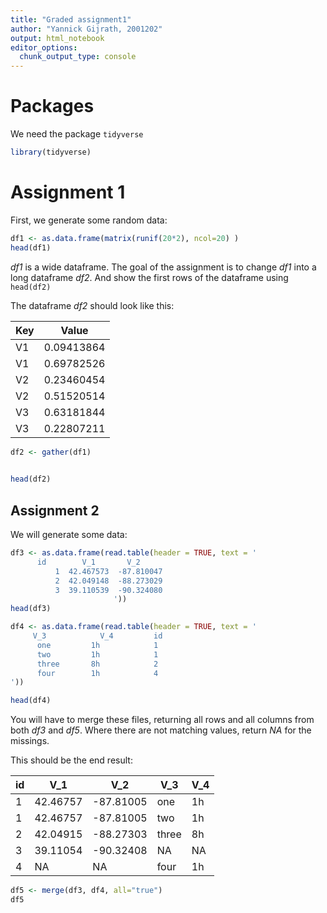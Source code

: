 ```yaml
---
title: "Graded assignment1"
author: "Yannick Gijrath, 2001202"
output: html_notebook
editor_options: 
  chunk_output_type: console
---
```


# Packages

We need the package `tidyverse` 

```r
library(tidyverse) 
```

# Assignment 1

First, we generate some random data:

```r
df1 <- as.data.frame(matrix(runif(20*2), ncol=20) )
head(df1)
```

_df1_ is a wide dataframe. The goal of the assignment is to change _df1_ into a long dataframe _df2_. And show the first rows of the dataframe using `head(df2)`

The dataframe _df2_ should look like this:

| Key | Value      |
|-----|------------|
| V1  | 0.09413864 |
| V1  | 0.69782526 |
| V2  | 0.23460454 |
| V2  | 0.51520514 |
| V3  | 0.63181844 |
| V3  | 0.22807211 |

```r
df2 <- gather(df1)
  

head(df2)
```

## Assignment 2

We will generate some data:

```r
df3 <- as.data.frame(read.table(header = TRUE, text = '
      id        V_1       V_2                
          1  42.467573  -87.810047     
          2  42.049148  -88.273029
          3  39.110539  -90.324080
                       '))
head(df3)

```


```r
df4 <- as.data.frame(read.table(header = TRUE, text = '
     V_3            V_4         id                 
      one         1h            1
      two         1h            1
      three       8h            2
      four        1h            4
'))

head(df4)
```


You will have to merge these files, returning all rows and all columns from both _df3_ and _df5_. Where there are not matching values, return _NA_ for the missings. 

This should be the end result:

| id | V_1      | V_2       | V_3   | V_4 |
|----|----------|-----------|-------|-----|
| 1  | 42.46757 | -87.81005 | one   | 1h  |
| 1  | 42.46757 | -87.81005 | two   | 1h  |
| 2  | 42.04915 | -88.27303 | three | 8h  |
| 3  | 39.11054 | -90.32408 | NA    | NA  |
| 4  | NA       | NA        | four  | 1h  |



```r
df5 <- merge(df3, df4, all="true")
df5
```

